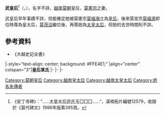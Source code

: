'''武皇后'''<ref>《安丁寺碑》：“……太皇太后武氏玉囗囗囗……”，漢喃拓片編號12579，收錄於《莫代碑文》1996年版第395頁。</ref>（{{vie|v='''Vũ hoàng hậu'''|hn=武皇后}}，{{bd|？||？||}}），名字不詳，[[越南|越南]][[莫朝|莫朝]]皇后，[[莫憲宗|莫憲宗]]之妻。

武皇后早年事蹟不詳，但能確定她被莫憲宗[[莫福海|莫福海]]立為[[皇后|皇后]]，後來莫宣宗[[莫福源|莫福源]]即位時尊為皇太后，[[莫茂洽|莫茂洽]]繼位後，再尊她為[[太皇太后|太皇太后]]，但她的去世時間則不詳。

==參考資料==
{{reflist}}
*《大越史記全書》

{{start box}}
|-style="text-align: center; background: #FFE4E1;"
|align="center" colspan="3"|'''皇后某氏'''
|- 
{{s-before|[[竇氏江|皇后竇氏]]}}
{{s-title|[[越南皇后及妃嬪列表|越南莫朝皇后]]|？—1546年}} 
{{s-after|[[武皇后_(莫宣宗)|皇后武氏]]}} 
|- 
{{s-before|[[阮氏玉璇|皇太后阮氏]]}}
{{s-title|[[:Category:越南皇太后|越南莫朝皇太后]]|？—1561年}} 
{{s-after|[[武皇后_(莫宣宗)|皇太后武氏]]}}
|- 
{{s-before|[[范太皇太后|太皇太后范氏]]}}
{{s-title|[[:Category:越南太皇太后|越南莫朝太皇太后]]|1576年—？}} 
{{s-after|[[裴國母|太皇太后裴氏]]}}
{{end box}}

{{莫朝皇后及鄭主王妃}}

[[Category:莫朝皇后|Category:莫朝皇后]]
[[Category:越南皇太后|Category:越南皇太后]]
[[Category:越南太皇太后|Category:越南太皇太后]]
[[Category:姓名失傳者|Category:姓名失傳者]]